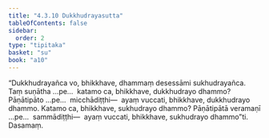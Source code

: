 ```yaml
---
title: "4.3.10 Dukkhudrayasutta"
tableOfContents: false
sidebar:
  order: 2
type: "tipitaka"
basket: "su"
book: "a10"
---
```



<DynamicBreadcrumb />

<Division number="187" book="a10" bookNo="17" page="484">

<Paragraph number="1348" book="a10">
“Dukkhudrayañca vo, bhikkhave, dhammaṃ desessāmi sukhudrayañca. Taṃ suṇātha …pe…  katamo ca, bhikkhave, dukkhudrayo dhammo? Pāṇātipāto …pe…  micchādiṭṭhi—  ayaṃ vuccati, bhikkhave, dukkhudrayo dhammo.
</Paragraph>

<Paragraph number="1349" book="a10">
Katamo ca, bhikkhave, sukhudrayo dhammo? Pāṇātipātā veramaṇī …pe…  sammādiṭṭhi—  ayaṃ vuccati, bhikkhave, sukhudrayo dhammo”ti.

</Paragraph>
</Division>

<Paragraph number="1350" type="center" book="a10">
Dasamaṃ.
</Paragraph>
